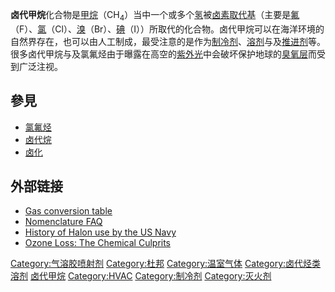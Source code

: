 '''卤代甲烷'''化合物是[[甲烷|甲烷]]（CH<sub>4</sub>）当中一个或多个[[氢|氢]]被[[卤素|卤素]][[官能团|取代基]]（主要是[[氟|氟]]（F）、[[氯|氯]]（Cl）、[[溴|溴]]（Br）、[[碘|碘]]（I））所取代的化合物。卤代甲烷可以在海洋环境的自然界存在，也可以由人工制成，最受注意的是作为[[制冷剂|制冷剂]]、[[溶剂|溶剂]]与及[[推进剂|推进剂]]等。很多卤代甲烷与及氯氟烃由于曝露在高空的[[紫外光|紫外光]]中会破坏保护地球的[[臭氧层|臭氧层]]而受到广泛注视。

== 參見 ==
*[[氯氟烃|氯氟烃]]
*[[卤代烷|卤代烷]]
*[[卤化|卤化]]

== 外部链接 ==
*[http://www.mksinst.com/techinfo/GasConversionTable.aspx Gas conversion table] {{Wayback|url=http://www.mksinst.com/techinfo/GasConversionTable.aspx |date=20160702115202 }}
*[http://www.faqs.org/faqs/sci/chem-faq/part3/section-1.html Nomenclature FAQ] {{Wayback|url=http://www.faqs.org/faqs/sci/chem-faq/part3/section-1.html |date=20210211235216 }}
*[http://books.nap.edu/books/0309057825/html/63.html History of Halon use by the US Navy]{{Wayback|url=http://books.nap.edu/books/0309057825/html/63.html |date=20000819163823 }}
*[http://books.nap.edu/openbook.php?record_id=9042&page=5 Ozone Loss: The Chemical Culprits]{{Wayback|url=http://books.nap.edu/openbook.php?record_id=9042&page=5 |date=20110927183754 }}

{{stub|有机化合物}}
{{卤代甲烷}}

[[Category:气溶胶喷射剂|Category:气溶胶喷射剂]]
[[Category:杜邦|Category:杜邦]]
[[Category:温室气体|Category:温室气体]]
[[Category:卤代烃类溶剂|Category:卤代烃类溶剂]]
[[Category:卤代甲烷|]]
[[Category:HVAC|Category:HVAC]]
[[Category:制冷剂|Category:制冷剂]]
[[Category:灭火剂|Category:灭火剂]]